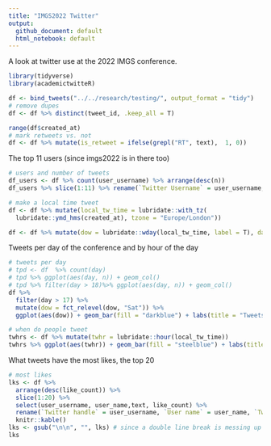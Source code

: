 ```yaml
---
title: "IMGS2022 Twitter"
output:
  github_document: default
  html_notebook: default
---
```


A look at twitter use at the 2022 IMGS conference.

```r
library(tidyverse)
library(academictwitteR)

df <- bind_tweets("../../research/testing/", output_format = "tidy")
# remove dupes
df <- df %>% distinct(tweet_id, .keep_all = T)

range(df$created_at)
# mark retweets vs. not
df <- df %>% mutate(is_retweet = ifelse(grepl("RT", text),  1, 0))

```

The top 11 users (since imgs2022 is in there too)

```r
# users and number of tweets
df_users <- df %>% count(user_username) %>% arrange(desc(n))
df_users %>% slice(1:11) %>% rename(`Twitter Username` = user_username, `Number of tweets` = n) %>% knitr::kable()
```

```r
# make a local time tweet
df <- df %>% mutate(local_tw_time = lubridate::with_tz(
  lubridate::ymd_hms(created_at), tzone = "Europe/London"))

df <- df %>% mutate(dow = lubridate::wday(local_tw_time, label = T), day = lubridate::day(local_tw_time))


```
Tweets per day of the conference and by hour of the day

```r
# tweets per day
# tpd <- df  %>% count(day)
# tpd %>% ggplot(aes(day, n)) + geom_col()
# tpd %>% filter(day > 18)%>% ggplot(aes(day, n)) + geom_col()
df %>% 
  filter(day > 17) %>%
  mutate(dow = fct_relevel(dow, "Sat")) %>% 
  ggplot(aes(dow)) + geom_bar(fill = "darkblue") + labs(title = "Tweets by day", subtitle = "#IMGS2022", x = "Conference day", y = "number of tweets") + theme_minimal()

# when do people tweet
twhrs <- df %>% mutate(twhr = lubridate::hour(local_tw_time))
twhrs %>% ggplot(aes(twhr)) + geom_bar(fill = "steelblue") + labs(title = "Tweets by hour of the day", subtitle = "#IMGS2022", x = "Hour of the day", y = "number of tweets") + theme_minimal()
```

What tweets have the most likes, the top 20
```r
# most likes
lks <- df %>% 
  arrange(desc(like_count)) %>% 
  slice(1:20) %>% 
  select(user_username, user_name,text, like_count) %>%
  rename(`Twitter handle` = user_username, `User name` = user_name, `Tweet text` = text, `# of likes` = like_count) %>% 
  knitr::kable()
lks <- gsub("\n\n", "", lks) # since a double line break is messing up the table
lks
```

